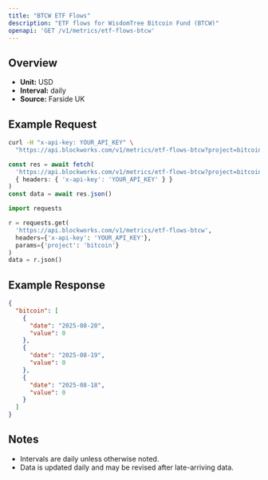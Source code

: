 ```yaml
---
title: "BTCW ETF Flows"
description: "ETF flows for WisdomTree Bitcoin Fund (BTCW)"
openapi: 'GET /v1/metrics/etf-flows-btcw'
---
```


## Overview

- **Unit:** USD
- **Interval:** daily
- **Source:** Farside UK

## Example Request

<CodeGroup>

```bash cURL
curl -H "x-api-key: YOUR_API_KEY" \
  "https://api.blockworks.com/v1/metrics/etf-flows-btcw?project=bitcoin"
```

```typescript TypeScript
const res = await fetch(
  'https://api.blockworks.com/v1/metrics/etf-flows-btcw?project=bitcoin',
  { headers: { 'x-api-key': 'YOUR_API_KEY' } }
)
const data = await res.json()
```

```python Python
import requests

r = requests.get(
  'https://api.blockworks.com/v1/metrics/etf-flows-btcw',
  headers={'x-api-key': 'YOUR_API_KEY'},
  params={'project': 'bitcoin'}
)
data = r.json()
```

</CodeGroup>

## Example Response

```json
{
  "bitcoin": [
    {
      "date": "2025-08-20",
      "value": 0
    },
    {
      "date": "2025-08-19",
      "value": 0
    },
    {
      "date": "2025-08-18",
      "value": 0
    }
  ]
}
```

## Notes
- Intervals are daily unless otherwise noted.
- Data is updated daily and may be revised after late-arriving data.

